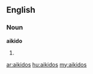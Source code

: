 ==English==

===Noun===
'''aikido'''

# {{plural of|[[aikido]]}}

[[ar:aikidos]]
[[hu:aikidos]]
[[my:aikidos]]